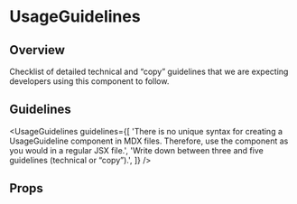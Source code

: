 
<Meta of={UsageGuidelinesComponent} title="Components/UsageGuidelines" />

# UsageGuidelines

## Overview

Checklist of detailed technical and “copy” guidelines that we are expecting developers using this component to follow.

## Guidelines

<UsageGuidelines
  guidelines={[
    'There is no unique syntax for creating a UsageGuideline component in MDX files. Therefore, use the component as you would in a regular JSX file.',
    'Write down between three and five guidelines (technical or “copy”).',
  ]}
/>

<Canvas of={UsageGuidelinesComponent.Overview} />

## Props

<Controls />
